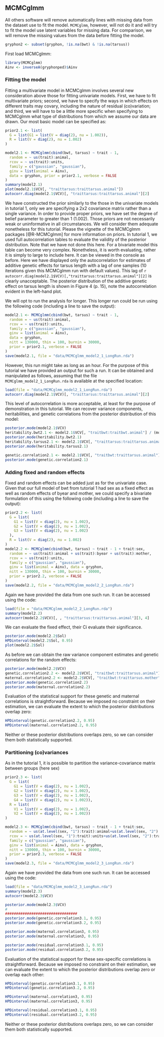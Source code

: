 ## MCMCglmm

All others software will remove automatically lines with missing data from the dataset use to fit the model.
`MCMCglmm`, however, will not do it and will try to fit the model use latent variables for missing data.
For comparison, we will remove the missing values from the data before fitting the model.
<!-- I don t know about it but for what i read you dont compare with and without NA -->

```r
gryphon2 <- subset(gryphon, !is.na(bwt) & !is.na(tarsus))
```


First load MCMCglmm:
```r
library(MCMCglmm)
Ainv <- inverseA(gryphonped)$Ainv
```

### Fitting the model

Fitting a multivariate model in MCMCglmm involves several new consideration above those for fitting univariate models. First, we have to fit multivariate priors; second, we have to specify the ways in which effects on different traits may covary, including the nature of residual (co)variation; and third, we will have to be a little more specific when specifying to MCMCglmm what type of distributions from which we assume our data are drawn. Our most basic model can be specified as:

```r
prior2.1 <- list(
  G = list(G1 = list(V = diag(2), nu = 1.002)),
  R = list(V = diag(2), nu = 1.002)
)

model2.1 <- MCMCglmm(cbind(bwt, tarsus) ~ trait - 1,
  random = ~ us(trait):animal, 
  rcov = ~ us(trait):units, 
  family = c("gaussian", "gaussian"),
  ginv = list(animal = Ainv), 
  data = gryphon, prior = prior2.1, verbose = FALSE
)
summary(model2.1)
plot(model2.1$VCV[, "traittarsus:traittarsus.animal"])
autocorr.diag(model2.1$VCV)[, "traittarsus:traittarsus.animal"][2]

```

We have constructed the prior similarly to the those in the univariate models in tutorial 1, only we are specifying a 2x2 covariance matrix rather than a single variance. In order to provide proper priors, we have set the degree of belief parameter to greater than 1 (1.002). Those priors are not necessarily weak or uninformative in all circumstances. We will consider them adequate nonetheless for this tutorial. Please the vignette of the MCMCglmm packages [@R-MCMCglmm] for more information on priors. In tutorial 1, we used full autocorrelation tables to evaluate the validity of the posterior distribution. Note that we have not done this here. 
For a bivariate model this table can become very complex. Nonetheless, it is worth evaluating, rather it is simply to large to include here. It can be viewed in the console as before. Here we have displayed only the autocorrelation for estimates of additive genetic effects for tarsus length with a lag of one samples (10 iterations given this MCMCglmm run with default values). This lag of `r autocorr.diag(model2.1$VCV)[,"traittarsus:traittarsus.animal"][2]` is clearly unacceptable. The posterior distribution of the additive genetic effect on tarsus length is shown in Figure 4 (p. 15), note the autocorrelation evident in the left-hand plot. 

<!-- do we have to speak about eff.samp in the summary (model)-->

We will opt to run the analysis for longer. This longer run could be run using the following code (including a line to save the output):

```r
model2.1 <- MCMCglmm(cbind(bwt, tarsus) ~ trait - 1,
  random = ~ us(trait):animal,
  rcov = ~ us(trait):units,
  family = c("gaussian", "gaussian"),
  ginv = list(animal = Ainv), 
  data = gryphon,
  nitt = 130000, thin = 100, burnin = 30000,
  prior = prior2.1, verbose = FALSE
)
save(model2.1, file = "data/MCMCglmm_model2_1_LongRun.rda")
```

However, this run might take as long as an hour. For the purpose of this tutorial we have provided an output for such a run. It can be obtained and manipulated as follows, assuming that the file `MCMCglmm_model2_1_LongRun.rda` is available at the specified location:

```r
load(file = "data/MCMCglmm_model2_1_LongRun.rda")
autocorr.diag(model2.1$VCV)[, "traittarsus:traittarsus.animal"][2]
```

This level of autocorrelation is more acceptable, at least for the purpose of demonstration in this tutorial.
We can recover variance components, heritabilities, and genetic correlations from the posterior distribution of this model:

```r
posterior.mode(model2.1$VCV)
heritability.bwt2.1 <- model2.1$VCV[, "traitbwt:traitbwt.animal"] / (model2.1$VCV[, "traitbwt:traitbwt.animal"] + model2.1$VCV[, "traitbwt:traitbwt.animal"])
posterior.mode(heritability.bwt2.1)
heritability.tarsus2.1 <- model2.1$VCV[, "traittarsus:traittarsus.animal"] / (model2.1$VCV[, "traittarsus:traittarsus.animal"] + model2.1$VCV[, "traittarsus:traittarsus.units"])
posterior.mode(heritability.tarsus2.1)

genetic.correlation2.1 <- model2.1$VCV[, "traitbwt:traittarsus.animal"] / sqrt(model2.1$VCV[, "traitbwt:traitbwt.animal"] * model2.1$VCV[, "traittarsus:traittarsus.animal"])
posterior.mode(genetic.correlation2.1)
```

### Adding fixed and random effects
Fixed and random effects can be added just as for the univariate case.
Given that our full model of bwt from tutorial 1 had sex as a fixed effect as well as random effects of byear and mother, we could specify a bivariate formulation of this using the following code (including a line to save the output):

```r
prior2.2 <- list(
  G = list(
    G1 = list(V = diag(2), nu = 1.002),
    G2 = list(V = diag(2), nu = 1.002),
    G3 = list(V = diag(2), nu = 1.002)
  ),
  R = list(V = diag(2), nu = 1.002)
)
model2.2 <- MCMCglmm(cbind(bwt, tarsus) ~ trait - 1 + trait:sex,
  random = ~ us(trait):animal + us(trait):byear + us(trait):mother,
  rcov = ~ us(trait):units,
  family = c("gaussian", "gaussian"),
  ginv = list(animal = Ainv), data = gryphon,
  nitt = 130000, thin = 100, burnin = 30000,
  prior = prior2.2, verbose = FALSE
)
save(model2.2, file = "data/MCMCglmm_model2_2_LongRun.rda")
```

Again we have provided the data from one such run. It can be accessed using the code:

```r
load(file = "data/MCMCglmm_model2_2_LongRun.rda")
summary(model2.2)
autocorr(model2.2$VCV)[, , "traittarsus:traittarsus.animal"][3, 4]
```

We can evaluate the fixed effect, their Ci evaluate their significance. 
```r
posterior.mode(model2.2$Sol)
HPDinterval(model2.2$Sol, 0.95)
plot(model2.2$Sol)
```


As before we can obtain the raw variance component estimates and genetic correlations for the random effects:

```r
posterior.mode(model2.2$VCV)
genetic.correlation2.2 <- model2.2$VCV[, "traitbwt:traittarsus.animal"] / sqrt(model2.2$VCV[, "traitbwt:traitbwt.animal"] * model2.2$VCV[, "traittarsus:traittarsus.animal"])
maternal.correlation2.2 <- model2.2$VCV[, "traitbwt:traittarsus.mother"] / sqrt(model2.2$VCV[, "traitbwt:traitbwt.mother"] * model2.2$VCV[, "traittarsus:traittarsus.mother"])
posterior.mode(genetic.correlation2.2)
posterior.mode(maternal.correlation2.2)
```

Evaluation of the statistical support for these genetic and maternal correlations is straightforward. Because we imposed no constraint on their estimation, we can evaluate the extent to which the posterior distributions overlap zero:

```r
HPDinterval(genetic.correlation2.2, 0.95)
HPDinterval(maternal.correlation2.2, 0.95)
```

Neither or these posterior distributions overlaps zero, so we can consider them both statistically supported.


### Partitioning (co)variances
As in the tutorial 1, it is possible to partition the variance-covariance matrix between groups (here sex)

<!--  The model works but it is not elegante-->

```r
prior2.3 <- list(
  G = list(
    G1 = list(V = diag(2), nu = 1.002),
    G2 = list(V = diag(2), nu = 1.002),
    G3 = list(V = diag(2), nu = 1.002),
    G4 = list(V = diag(2), nu = 1.002)),
  R = list(
    V1 = list(V = diag(2), nu = 1.002),
    V2 = list(V = diag(2), nu = 1.002))
)

model2.3 <- MCMCglmm(cbind(bwt, tarsus) ~ trait - 1 + trait:sex,
  random = ~ us(at.level(sex, "1"):trait):animal+us(at.level(sex, "2"):trait):animal+ us(trait):byear + us(trait):mother,
  rcov = ~ us(at.level(sex, "1"):trait):units+us(at.level(sex, "2"):trait):units,
  family = c("gaussian", "gaussian"),
  ginv = list(animal = Ainv), data = gryphon,
  nitt = 130000, thin = 100, burnin = 30000,
  prior = prior2.3, verbose = FALSE
)
save(model2.3, file = "data/MCMCglmm_model2_3_LongRun.rda")
```


Again we have provided the data from one such run. It can be accessed using the code:
<!--  I dont know how to select the column since it have"" inside-->
```r
load(file = "data/MCMCglmm_model2_3_LongRun.rda")
summary(model2.3)
autocorr(model2.3$VCV)

```

<!--  I dont know how to select the column since it have"" inside-->

```r
posterior.mode(model2.3$VCV)
#
#################################
posterior.mode(genetic.correlation3.1, 0.95)
posterior.mode(genetic.correlation3.2, 0.95)

posterior.mode(maternal.correlation3, 0.95)
posterior.mode(maternal.correlation3, 0.95)

posterior.mode(residual.correlation3.1, 0.95)
posterior.mode(residual.correlation3.2, 0.95)

```

Evaluation of the statistical support for these sex-specific correlations is straightforward. Because we imposed no constraint on their estimation, we can evaluate the extent to which the posterior distributions overlap zero or overlap each other:

```r
HPDinterval(genetic.correlation3.1, 0.95)
HPDinterval(genetic.correlation3.2, 0.95)

HPDinterval(maternal.correlation3, 0.95)
HPDinterval(maternal.correlation3, 0.95)

HPDinterval(residual.correlation3.1, 0.95)
HPDinterval(residual.correlation3.2, 0.95)
```

Neither or these posterior distributions overlaps zero, so we can consider them both statistically supported.
